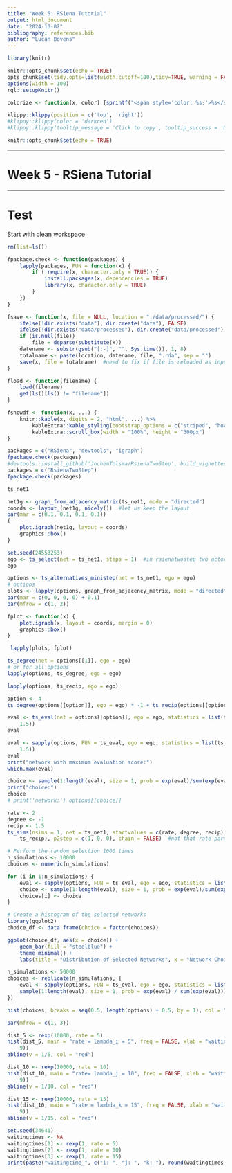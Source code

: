 ```yaml
---
title: "Week 5: RSiena Tutorial"
output: html_document
date: "2024-10-02"
bibliography: references.bib
author: "Lucan Bovens"
---
```

  
```r
library(knitr)

knitr::opts_chunk$set(echo = TRUE)
opts_chunk$set(tidy.opts=list(width.cutoff=100),tidy=TRUE, warning = FALSE, message = FALSE,comment = "#>", cache=TRUE, class.source=c("test"), class.output=c("test2"))
options(width = 100)
rgl::setupKnitr()

colorize <- function(x, color) {sprintf("<span style='color: %s;'>%s</span>", color, x) }
```

```r
klippy::klippy(position = c('top', 'right'))
#klippy::klippy(color = 'darkred')
#klippy::klippy(tooltip_message = 'Click to copy', tooltip_success = 'Done')
```

```r
knitr::opts_chunk$set(echo = TRUE)
```
----
  
# Week 5 -  RSiena Tutorial
  
----
  
# Test

Start with clean workspace 

```r
rm(list=ls())
```


```r
fpackage.check <- function(packages) {
    lapply(packages, FUN = function(x) {
        if (!require(x, character.only = TRUE)) {
            install.packages(x, dependencies = TRUE)
            library(x, character.only = TRUE)
        }
    })
}

fsave <- function(x, file = NULL, location = "./data/processed/") {
    ifelse(!dir.exists("data"), dir.create("data"), FALSE)
    ifelse(!dir.exists("data/processed"), dir.create("data/processed"), FALSE)
    if (is.null(file))
        file = deparse(substitute(x))
    datename <- substr(gsub("[:-]", "", Sys.time()), 1, 8)
    totalname <- paste(location, datename, file, ".rda", sep = "")
    save(x, file = totalname)  #need to fix if file is reloaded as input name, not as x. 
}

fload <- function(filename) {
    load(filename)
    get(ls()[ls() != "filename"])
}

fshowdf <- function(x, ...) {
    knitr::kable(x, digits = 2, "html", ...) %>%
        kableExtra::kable_styling(bootstrap_options = c("striped", "hover")) %>%
        kableExtra::scroll_box(width = "100%", height = "300px")
}
```


```r
packages = c("RSiena", "devtools", "igraph")
fpackage.check(packages)
#devtools::install_github('JochemTolsma/RsienaTwoStep', build_vignettes=TRUE)
packages = c("RsienaTwoStep")
fpackage.check(packages)
```


```r
ts_net1
```
```r
net1g <- graph_from_adjacency_matrix(ts_net1, mode = "directed")
coords <- layout_(net1g, nicely())  #let us keep the layout
par(mar = c(0.1, 0.1, 0.1, 0.1))
{
    plot.igraph(net1g, layout = coords)
    graphics::box()
}
```

```r
set.seed(24553253)
ego <- ts_select(net = ts_net1, steps = 1)  #in rsienatwostep two actors may make a change together but here not
ego
```

```r
options <- ts_alternatives_ministep(net = ts_net1, ego = ego)
# options
plots <- lapply(options, graph_from_adjacency_matrix, mode = "directed")
par(mar = c(0, 0, 0, 0) + 0.1)
par(mfrow = c(1, 2))

fplot <- function(x) {
    plot.igraph(x, layout = coords, margin = 0)
    graphics::box()
}

 lapply(plots, fplot)
```


```r
ts_degree(net = options[[1]], ego = ego)
# or for all options
lapply(options, ts_degree, ego = ego)
```


```r
lapply(options, ts_recip, ego = ego)
```

```r
option <- 4
ts_degree(options[[option]], ego = ego) * -1 + ts_recip(options[[option]], ego = ego) * 1.5
```

```r
eval <- ts_eval(net = options[[option]], ego = ego, statistics = list(ts_degree, ts_recip), parameters = c(-1,
    1.5))
eval
```

```r
eval <- sapply(options, FUN = ts_eval, ego = ego, statistics = list(ts_degree, ts_recip), parameters = c(-1,
    1.5))
eval
print("network with maximum evaluation score:")
which.max(eval)
```

```r
choice <- sample(1:length(eval), size = 1, prob = exp(eval)/sum(exp(eval)))
print("choice:")
choice
# print('network:') options[[choice]]
```


```r
rate <- 2
degree <- -1
recip <- 1.5
ts_sims(nsims = 1, net = ts_net1, startvalues = c(rate, degree, recip), statistics = list(ts_degree,
    ts_recip), p2step = c(1, 0, 0), chain = FALSE)  #not that rate parameter is automatically included. 
```

```r
# Perform the random selection 1000 times
n_simulations <- 10000
choices <- numeric(n_simulations)

for (i in 1:n_simulations) {
    eval <- sapply(options, FUN = ts_eval, ego = ego, statistics = list(ts_degree, ts_recip), parameters = c(-1, 1.5))
    choice <- sample(1:length(eval), size = 1, prob = exp(eval)/sum(exp(eval)))
    choices[i] <- choice
}

# Create a histogram of the selected networks
library(ggplot2)
choice_df <- data.frame(choice = factor(choices))

ggplot(choice_df, aes(x = choice)) +
    geom_bar(fill = "steelblue") +
    theme_minimal() +
    labs(title = "Distribution of Selected Networks", x = "Network Choice", y = "Frequency")

```

```r
n_simulations <- 50000
choices <- replicate(n_simulations, {
    eval <- sapply(options, FUN = ts_eval, ego = ego, statistics = list(ts_degree, ts_recip), parameters = c(-1, 1.5))
    sample(1:length(eval), size = 1, prob = exp(eval) / sum(exp(eval)))
})

hist(choices, breaks = seq(0.5, length(options) + 0.5, by = 1), col = "steelblue", main = "Distribution of Selected Networks", xlab = "Network Choice")

```

```r
par(mfrow = c(1, 3))

dist_5 <- rexp(10000, rate = 5)
hist(dist_5, main = "rate = lambda_i = 5", freq = FALSE, xlab = "waiting times", xlim = c(0, 2), ylim = c(0,
    9))
abline(v = 1/5, col = "red")

dist_10 <- rexp(10000, rate = 10)
hist(dist_10, main = "rate= lambda_j = 10", freq = FALSE, xlab = "waiting times", xlim = c(0, 2), ylim = c(0,
    9))
abline(v = 1/10, col = "red")

dist_15 <- rexp(10000, rate = 15)
hist(dist_10, main = "rate = lambda_k = 15", freq = FALSE, xlab = "waiting times", xlim = c(0, 2), ylim = c(0,
    9))
abline(v = 1/15, col = "red")
```

```r
set.seed(34641)
waitingtimes <- NA
waitingtimes[1] <- rexp(1, rate = 5)
waitingtimes[2] <- rexp(1, rate = 10)
waitingtimes[3] <- rexp(1, rate = 15)
print(paste("waitingtime_", c("i: ", "j: ", "k: "), round(waitingtimes, 3), sep = ""))
```



